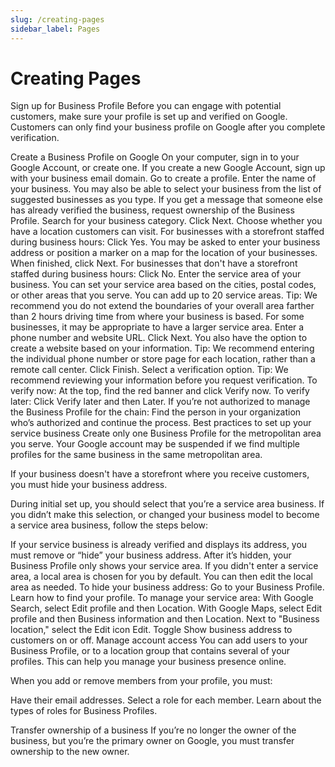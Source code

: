 ```yaml
---
slug: /creating-pages
sidebar_label: Pages
---
```


# Creating Pages

Sign up for Business Profile
Before you can engage with potential customers, make sure your profile is set up and verified on Google. Customers can only find your business profile on Google after you complete verification.

Create a Business Profile on Google
On your computer, sign in to your Google Account, or create one. 
If you create a new Google Account, sign up with your business email domain.
Go to create a profile. 
Enter the name of your business. You may also be able to select your business from the list of suggested businesses as you type. 
If you get a message that someone else has already verified the business, request ownership of the Business Profile.
Search for your business category.
Click Next. 
Choose whether you have a location customers can visit.
For businesses with a storefront staffed during business hours: Click Yes.
You may be asked to enter your business address or position a marker on a map for the location of your businesses. When finished, click Next.
For businesses that don't have a storefront staffed during business hours: Click No.
Enter the service area of your business.
You can set your service area based on the cities, postal codes, or other areas that you serve. You can add up to 20 service areas. 
Tip: We recommend you do not extend the boundaries of your overall area farther than 2 hours driving time from where your business is based. For some businesses, it may be appropriate to have a larger service area.
Enter a phone number and website URL.
Click Next.
You also have the option to create a website based on your information.
Tip: We recommend entering the individual phone number or store page for each location, rather than a remote call center.
Click Finish.
Select a verification option.
Tip: We recommend reviewing your information before you request verification.
To verify now: At the top, find the red banner and click Verify now.
To verify later: Click Verify later and then Later.
If you’re not authorized to manage the Business Profile for the chain: Find the person in your organization who’s authorized and continue the process.
Best practices to set up your service business
Create only one Business Profile for the metropolitan area you serve. Your Google account may be suspended if we find multiple profiles for the same business in the same metropolitan area.

If your business doesn't have a storefront where you receive customers, you must hide your business address.

During initial set up, you should select that you’re a service area business. If you didn’t make this selection, or changed your business model to become a service area business, follow the steps below:

If your service business is already verified and displays its address, you must remove or “hide” your business address. After it’s hidden, your Business Profile only shows your service area. If you didn't enter a service area, a local area is chosen for you by default. You can then edit the local area as needed. To hide your business address:
Go to your Business Profile. Learn how to find your profile.
To manage your service area:
With Google Search, select Edit profile and then Location.
With Google Maps, select Edit profile and then Business information and then Location.
Next to "Business location," select the Edit icon Edit.
Toggle Show business address to customers on or off.
Manage account access
You can add users to your Business Profile, or to a location group that contains several of your profiles. This can help you manage your business presence online.

When you add or remove members from your profile, you must:

Have their email addresses.
Select a role for each member.
Learn about the types of roles for Business Profiles.

Transfer ownership of a business
If you’re no longer the owner of the business, but you’re the primary owner on Google, you must transfer ownership to the new owner.